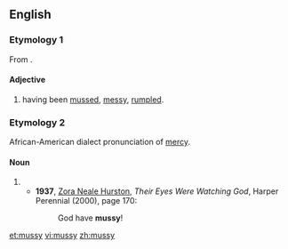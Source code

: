 ==English==

===Etymology 1===
From {{suffix|muss|y|lang=en}}.

====Adjective====
{{en-adj}}

# having been [[muss]]ed, [[messy]], [[rumple]]d.

===Etymology 2===
African-American dialect pronunciation of [[mercy]].

====Noun====
{{en-noun|~|mussies}}

# {{eye dialect of|mercy|from=African American Vernacular English|lang=en}}
#* '''1937''', [[w:Zora Neale Hurston|Zora Neale Hurston]], ''Their Eyes Were Watching God'', Harper Perennial (2000), page 170:
#*: God have '''mussy'''!

[[et:mussy]]
[[vi:mussy]]
[[zh:mussy]]